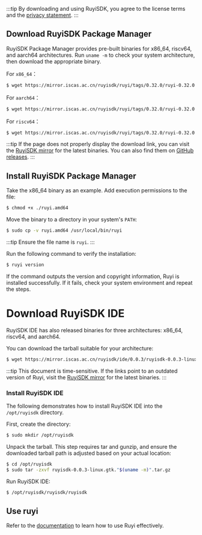 
:::tip
By downloading and using RuyiSDK, you agree to the license terms and the [privacy statement](https://ruyisdk.org/docs/legal/privacyPolicy/).
:::

## Download RuyiSDK Package Manager

RuyiSDK Package Manager provides pre-built binaries for x86_64, riscv64, and aarch64 architectures. Run ``uname -m`` to check your system architecture, then download the appropriate binary.

For ``x86_64``：

```bash
$ wget https://mirror.iscas.ac.cn/ruyisdk/ruyi/tags/0.32.0/ruyi-0.32.0.amd64
```

For ``aarch64``：

```bash
$ wget https://mirror.iscas.ac.cn/ruyisdk/ruyi/tags/0.32.0/ruyi-0.32.0.arm64
```

For ``riscv64``：

```bash
$ wget https://mirror.iscas.ac.cn/ruyisdk/ruyi/tags/0.32.0/ruyi-0.32.0.riscv64
```

:::tip
If the page does not properly display the download link, you can visit the [RuyiSDK mirror](https://mirror.iscas.ac.cn/ruyisdk/ruyi/releases/) for the latest binaries. You can also find them on [GitHub releases](https://github.com/ruyisdk/ruyi/releases).
:::

## Install RuyiSDK Package Manager

Take the x86_64 binary as an example. Add execution permissions to the file:

```bash
$ chmod +x ./ruyi.amd64
```

Move the binary to a directory in your system's ``PATH``:

```bash
$ sudo cp -v ruyi.amd64 /usr/local/bin/ruyi
```

:::tip
Ensure the file name is ``ruyi``.
:::

Run the following command to verify the installation:

```bash
$ ruyi version
```

If the command outputs the version and copyright information, Ruyi is installed successfully. If it fails, check your system environment and repeat the steps.

# Download RuyiSDK IDE

RuyiSDK IDE has also released binaries for three architectures: x86_64, riscv64, and aarch64.

You can download the tarball suitable for your architecture:

```bash
$ wget https://mirror.iscas.ac.cn/ruyisdk/ide/0.0.3/ruyisdk-0.0.3-linux.gtk."$(uname -m)".tar.gz
```

:::tip
This document is time-sensitive. If the links point to an outdated version of Ruyi, visit the [RuyiSDK mirror](https://mirror.iscas.ac.cn/ruyisdk/ide/) for the latest binaries. 
:::

### Install RuyiSDK IDE

The following demonstrates how to install RuyiSDK IDE into the ``/opt/ruyisdk`` directory.

First, create the directory: 

```bash
$ sudo mkdir /opt/ruyisdk
```

Unpack the tarball. This step requires tar and gunzip, and ensure the downloaded tarball path is adjusted based on your actual location: 

```bash
$ cd /opt/ruyisdk
$ sudo tar -zxvf ruyisdk-0.0.3-linux.gtk."$(uname -m)".tar.gz
```

Run RuyiSDK IDE:

```bash
$ /opt/ruyisdk/ruyisdk/ruyisdk
```

## Use ruyi

Refer to the [documentation](https://ruyisdk.org/en/docs/intro/) to learn how to use Ruyi effectively.
